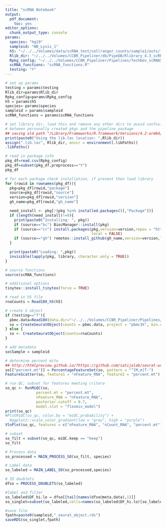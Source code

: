 ```yaml
---
title: "scRNA Notebook"
output: 
  pdf_document: 
    toc: yes
editor_options: 
  chunk_output_type: console
params:
  species: "hg19"
  sampleid: "WB_Lysis_1"
  h5: "~/../../Volumes/data/scRNA_test/cellranger_counts/sample1/outs/filtered_feature_bc_matrix.h5"
  Rlib_dir: "~/../../Volumes/CCBR_Pipeliner/db/PipeDB/Rlibrary_4.3_scRNA"
  Rpkg_config: "~/../../Volumes/CCBR_Pipeliner/Pipelines/TechDev_scRNASeq_Dev2023/conf/Rpack.config"
  scRNA_functions: "scRNA_functions.R"
  testing: "Y"
---
```


```r
# set up params
testing = params$testing
Rlib_dir=params$Rlib_dir
Rpkg_config=params$Rpkg_config
h5 = params$h5 
species= params$species
sampleid = params$sampleid
scRNA_functions = params$scRNA_functions
```

```r
# set library dir, load this and remove any other dirs to avoid confusion
# between personally created pkgs and the pipeline package
## saving old path "/Library/Frameworks/R.framework/Versions/4.2-arm64/Resources/library"
print(paste0("Using the lib.loc location: ",Rlib_dir))
assign(".lib.loc", Rlib_dir, envir = environment(.libPaths))
.libPaths()

# read in package info
pkg_df=read.csv(Rpkg_config)
pkg_df=subset(pkg_df,preprocess=="Y")
pkg_df

# for each package check installation, if present then load library
for (rowid in rownames(pkg_df)){
  pkg=pkg_df[rowid,"package"]
  source=pkg_df[rowid,"source"]
  version=pkg_df[rowid,"version"]
  gh_name=pkg_df[rowid,"gh_name"]

  need_install <- pkg[!(pkg %in% installed.packages()[,"Package"])]
  if (length(need_install)!=0){
    print(paste0("Installing: ", pkg))
    if (source=="bc") BiocManager::install(pkg)
    if (source=="cr") install.packages(pkg,version=version,repos = "http://cran.us.r-project.org",
                                       local = FALSE)
    if (source=="gh") remotes::install_github(gh_name,version=version,local = FALSE)
  }

  print(paste0("Loading: ",pkg))
  invisible(lapply(pkg, library, character.only = TRUE))
}

# source functions
source(scRNA_functions)

# additional options
tinytex::install_tinytex(force = TRUE)
```

```r
# read in h5 file
rnaCounts = Read10X_h5(h5)

# create S object
if (testing=="T"){
  pbmc.data=Read10X(data.dir="~/../../Volumes/CCBR_Pipeliner/Pipelines/TechDev_scRNASeq_Dev2023/data_storage/10xFQ/filtered_gene_bc_matrices/hg19/")
  so = CreateSeuratObject(counts = pbmc.data, project = "pbmc3k", min.cells = 3, min.features = 200)
} else {
  so <- CreateSeuratObject(counts=rnaCounts)
}

# add metadata
so$Sample = sampleid

# determine percent mito
## http://htmlpreview.github.io/?https://github.com/satijalab/seurat-wrappers/blob/master/docs/miQC.html
so[["percent.mt"]] = PercentageFeatureSet(so, pattern = "^[M,m]T-")
FeatureScatter(so, feature1 = "nFeature_RNA", feature2 = "percent.mt")
```

```r
# run QC, subset for features meeting critera
so_qc <- RunMiQC(so, 
              percent.mt = "percent.mt",
              nFeature_RNA = "nFeature_RNA", 
              posterior.cutoff = 0.7,
              model.slot = "flexmix_model")
print(so_qc)
#PlotMiQC(so_qc, color.by = "miQC.probability") + 
  #ggplot2::scale_color_gradient(low = "grey", high = "purple")
VlnPlot(so_qc, features = c("nFeature_RNA", "nCount_RNA", "percent.mt"), ncol = 3)

# subset
so_filt = subset(so_qc, miQC.keep == "keep")
so_filt
```

```r
# Process data
so_processed = MAIN_PROCESS_SO(so_filt, species)

# Label data
so_labeled = MAIN_LABEL_SO(so_processed,species)

# ID doublets
dfso = PROCESS_DOUBLETS(so_labeled)

#label and filter
so_labeled$DF_hi.lo = dfso[[tail(names(dfso@meta.data),1)]]
so_singlet=subset(so_labeled,cells=names(so_labeled$DF_hi.lo)[so_labeled$DF_hi.lo =="Singlet"])

#save file
fpath=paste0(sampleid,"_seurat_object.rds")
saveRDS(so_singlet,fpath)
```